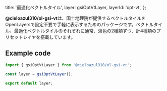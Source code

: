 
  title: '最適化ベクトルタイル',
  layer: gsiOptVtLayer,
  layerId: 'opt-vt',
};

**@cieloazul310/ol-gsi-vt**は、国土地理院が提供するベクトルタイルを OpenLayersで設定不要で手軽に表示するためのパッケージです。ベクトルタイル、最適化ベクトルタイルのそれぞれに通常、淡色の2種類ずつ、計4種類のプリセットレイヤを搭載しています。

## Example code

```ts
import { gsiOptVtLayer } from '@cieloazul310/ol-gsi-vt';

const layer = gsiOptVtLayer();

export default layer;
```

